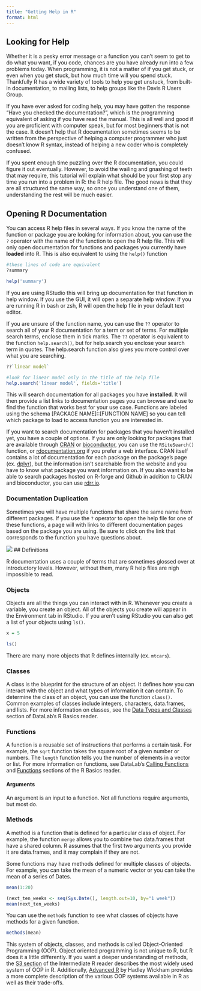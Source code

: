 ```yaml
---
title: "Getting Help in R"
format: html
---
```


## Looking for Help

Whether it is a pesky error message or a function you can't seem to get to do
what you want, if you code, chances are you have already run into a few problems
today. When programming, it is not a matter of if you get stuck, or even when
you get stuck, but how much time will you spend stuck. Thankfully R has a wide
variety of tools to help you get unstuck, from built-in documentation, to 
mailing lists, to help groups like the Davis R Users Group. 

If you have ever asked for coding help, you may have gotten the response "Have
you checked the documentation?", which is the programming equivalent of asking
if you have read the manual. This is all well and good if you are proficient
with computer speak, but for most beginners that is not the case. It doesn't 
help that R documentation sometimes seems to be written from the perspective of
helping a computer programmer who just doesn't know R syntax, instead of helping
a new coder who is completely confused.

If you spent enough time puzzling over the R documentation, you could figure it
out eventually. However, to avoid the wailing and gnashing of teeth that may
require, this tutorial will explain what should be your first stop any time you
run into a problem in R: the R help file. The good news is that they are all
structured the same way, so once you understand one of them, understanding the
rest will be much easier.

## Opening R Documentation

You can access R help files in several ways. If you know the name of the 
function or package you are looking for information about, you can use the `?`
operator with the name of the function to open the R help file. This will only 
open documentation for functions and packages you currently have **loaded** 
into R. This is also equivalent to using the `help()` function

```r

#these lines of code are equivalent
?summary

help('summary')

```

If you are using RStudio this will bring up documentation for that function in
help window. If you use the GUI, it will open a separate help window. If you are
running R in bash or zsh, R will open the help file in your default text editor.

If you are unsure of the function name, you can use the `??` operator to search
all of your R documentation for a term or set of terms. For multiple search
terms, enclose them in tick marks. The `??` operator is equivalent to the
function `help.search()`, but for help.search you enclose your search term in
quotes. The help.search function also gives you more control over what you are
searching.

```r

??`linear model` 

#look for linear model only in the title of the help file
help.search('linear model', fields='title')

```


This will search documentation for all packages you have **installed**. It will
then provide a list links to documentation pages you can browse and use to find
the function that works best for your use case. Functions are labeled using the 
schema [PACKAGE NAME]::[FUNCTION NAME] so you can tell which package to load to 
access function you are interested in.

If you want to search documentation for packages that you haven't installed yet,
you have a couple of options. If you are only looking for packages that are
available through [CRAN][cran] or [bioconductor][bioC], you can use the
`RSiteSearch()` function, or [rdocumentation.org][rdoc] if you prefer a web
interface. CRAN itself contains a lot of documentation for each package on the
package's page (ex. [dplyr][dply]), but the information isn't searchable from
the website and you have to know what package you want information on. If you
also want to be able to search packages hosted on R-forge and Github in addition
to CRAN and bioconductor, you can use [rdrr.io][rdrr].

### Documentation Duplication

Sometimes you will have multiple functions that share the same name from 
different packages. If you use the `?` operator to open the help file for one
of these functions, a page will with links to different documentation pages
based on the package you are using. Be sure to click on the link that
corresponds to the function you have questions about.

![](img/multiple_help_docs.png)
## Definitions

R documentation uses a couple of terms that are sometimes glossed over
at introductory levels. However, without them, many R help files are nigh 
impossible to read.

### Objects

Objects are all the things you can interact with in R. Whenever you create a
variable, you create an object. All of the objects you create will appear in the
Environment tab in RStudio. If you aren't using RStudio you can also get a list
of your objects using `ls()`. 

```r

x = 5

ls()

```


There are many more objects that R defines internally (ex. `mtcars`).
  
### Classes
A class is the blueprint for the structure of an object. It defines how you can
interact with the object and what types of information it can contain. To
determine the class of an object, you can use the function `class()`. Common
examples of classes include integers, characters, data.frames, and lists. For
more information on classes, see the [Data Types and Classes][type] section of
DataLab's R Basics reader.
  
### Functions  
A function is a reusable set of instructions that performs a certain task. For
example, the `sqrt` function takes the square root of a given number or numbers.
The `length` function tells you the number of elements in a vector or list. For
more information on functions, see DataLab's [Calling Functions][cfun] and
[Functions][funs] sections of the R Basics reader.

#### Arguments
An argument is an input to a function. Not all functions require arguments, but
most do. 

### Methods
A method is a function that is defined for a particular class of object. For
example, the function `merge` allows you to combine two data.frames that have a
shared column. R assumes that the first two arguments you provide it are
data.frames, and it may complain if they are not. 

Some functions may have methods defined for multiple classes of objects. For
example, you can take the mean of a numeric vector or you can take the mean of a
series of Dates.

```r
mean(1:20)

(next_ten_weeks <- seq(Sys.Date(), length.out=10, by="1 week"))
mean(next_ten_weeks)

```

You can use the `methods` function to see what classes of objects have methods
for a given function.

```r

methods(mean)

```

This system of objects, classes, and methods is called Object-Oriented
Programming (OOP). Object oriented programming is not unique to R, but R does it
a little differently. If you want a deeper understanding of methods, the 
[S3 section][s3] of the Intermediate R reader describes the most widely used
system of OOP in R. Additionally, [Advanced R][oop] by Hadley Wickham provides a
more complete description of the various OOP systems available in R as well as
their trade-offs.


[dply]: https://cran.r-project.org/web/packages/dplyr/index.html
[cran]: https://cran.r-project.org/
[bioC]: https://www.bioconductor.org/packages/release/BiocViews.html#___Software
[rdoc]: https://www.rdocumentation.org/
[rdrr]: https://rdrr.io/
[type]: https://ucdavisdatalab.github.io/workshop_r_basics/data-structures.html#data-types-classes
[cfun]: https://ucdavisdatalab.github.io/workshop_r_basics/getting-started.html#calling-functions
[funs]: https://ucdavisdatalab.github.io/workshop_r_basics/automating-tasks.html#functions
[oop]:https://adv-r.hadley.nz/oo.html
[s3]: https://ucdavisdatalab.github.io/workshop_intermediate_r/language-fundamentals.html#s3